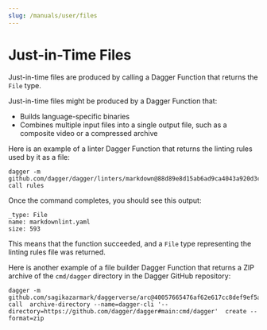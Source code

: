 ```yaml
---
slug: /manuals/user/files
---
```


# Just-in-Time Files

Just-in-time files are produced by calling a Dagger Function that returns the `File` type.

Just-in-time files might be produced by a Dagger Function that:

- Builds language-specific binaries
- Combines multiple input files into a single output file, such as a composite video or a compressed archive

Here is an example of a linter Dagger Function that returns the linting rules used by it as a file:

```shell
dagger -m github.com/dagger/dagger/linters/markdown@88d89e8d15ab6ad9ca4043a920d3cd735a6405fd call rules
```

Once the command completes, you should see this output:

```shell
_type: File
name: markdownlint.yaml
size: 593
```

This means that the function succeeded, and a `File` type representing the linting rules file was returned.

Here is another example of a file builder Dagger Function that returns a ZIP archive of the `cmd/dagger` directory in the Dagger GitHub repository:

```shell
dagger -m github.com/sagikazarmark/daggerverse/arc@40057665476af62e617cc8def9ef5a87735264a9 call  archive-directory --name=dagger-cli '--directory=https://github.com/dagger/dagger#main:cmd/dagger'  create --format=zip
```
